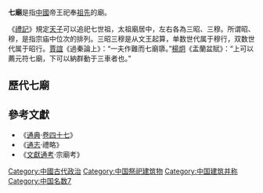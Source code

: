 '''七廟'''是指[[中國|中國]]帝王祀奉[[祖先|祖先]]的廟。

《[[禮記|禮記]]》規定[[天子|天子]]可以追祀七世祖，太祖廟居中，左右各為三昭、三穆。所谓昭、穆，是指宗庙中位次的排列。三昭三穆是从文王起算，单数世代属于穆行，双数世代属于昭行。[[賈誼|賈誼]]《過秦論上》：“一夫作難而七廟隳。”[[楊炯|楊炯]]《盂蘭盆賦》：“上可以薦元符七廟，下可以納群動于三車者也。”

==歷代七廟==

==參考文獻==
*《[[通典|通典]]·[[s:通典/卷047|卷四十七]]》
*《[[通志|通志]]·禮略》
*《[[文獻通考|文獻通考]]·宗廟考》

[[Category:中國古代政治|Category:中國古代政治]]
[[Category:中国祭祀建筑物|Category:中国祭祀建筑物]]
[[Category:中国建筑并称|Category:中国建筑并称]]
[[Category:中国名数7|Category:中国名数7]]